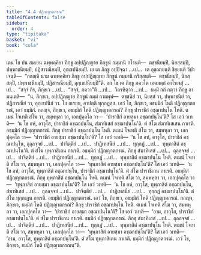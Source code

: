 ```yaml
---
title: "4.4 ปฏิญฺญาตกรณ"
tableOfContents: false
sidebar:
  order: 4
type: "tipitaka"
basket: "vi"
book: "cula"
---
```



<DynamicBreadcrumb />

<Division number="200" book="cula">

<Paragraph number="841" book="cula">
เตน โข ปน สมเยน ฉพฺพคฺคิยา ภิกฺขู อปฺปฏิญฺญาย ภิกฺขูนํ กมฺมานิ กโรนฺติ—  ตชฺชนียมฺปิ, นิยสฺสมฺปิ, ปพฺพาชนียมฺปิ, ปฏิสารณียมฺปิ, อุกฺเขปนียมฺปิ. เย เต ภิกฺขู อปฺปิจฺฉา …เป…  เต อุชฺฌายนฺติ ขิยฺยนฺติ วิปาเจนฺติ—  “กถญฺหิ นาม ฉพฺพคฺคิยา ภิกฺขู อปฺปฏิญฺญาย ภิกฺขูนํ กมฺมานิ กริสฺสนฺติ—  ตชฺชนียมฺปิ, นิยสฺสมฺปิ, ปพฺพาชนียมฺปิ, ปฏิสารณียมฺปิ, อุกฺเขปนียมฺปี”ติ. อถ โข เต ภิกฺขู ภควโต เอตมตฺถํ อาโรเจสุํ …เป…  “สจฺจํ กิร, ภิกฺขเว …เป…  “สจฺจํ, ภควา”ติ …เป…  วิครหิตฺวา …เป…  ธมฺมิํ กถํ กตฺวา ภิกฺขู อามนฺเตสิ—  “น, ภิกฺขเว, อปฺปฏิญฺญาย ภิกฺขูนํ กมฺมํ กาตพฺพํ—  ตชฺชนียํ วา, นิยสฺสํ วา, ปพฺพาชนียํ วา, ปฏิสารณียํ วา, อุกฺเขปนียํ วา. โย กเรยฺย, อาปตฺติ ทุกฺกฏสฺส.
</Paragraph>

</Division>
<Division number="201" book="cula">

<Paragraph number="842" book="cula">
เอวํ โข, ภิกฺขเว, อธมฺมิกํ โหติ ปฏิญฺญาตกรณํ, เอวํ ธมฺมิกํ. กถญฺจ, ภิกฺขเว, อธมฺมิกํ โหติ ปฏิญฺญาตกรณํ?
</Paragraph>

<Paragraph number="843" book="cula">
ภิกฺขุ ปาราชิกํ อชฺฌาปนฺโน โหติ. ตเมนํ โจเทติ สํโฆ วา, สมฺพหุลา วา, เอกปุคฺคโล วา—  ‘ปาราชิกํ อายสฺมา อชฺฌาปนฺโน’ติ? โส เอวํ วเทติ—  ‘น โข อหํ, อาวุโส, ปาราชิกํ อชฺฌาปนฺโน, สํฆาทิเสสํ อชฺฌาปนฺโน’ติ. ตํ สํโฆ สํฆาทิเสเสน กาเรติ. อธมฺมิกํ ปฏิญฺญาตกรณํ.
</Paragraph>

<Paragraph number="844" book="cula">
ภิกฺขุ ปาราชิกํ อชฺฌาปนฺโน โหติ. ตเมนํ โจเทติ สํโฆ วา, สมฺพหุลา วา, เอกปุคฺคโล วา—  ‘ปาราชิกํ อายสฺมา อชฺฌาปนฺโน’ติ? โส เอวํ วเทติ—  ‘น โข อหํ, อาวุโส, ปาราชิกํ อชฺฌาปนฺโน, ถุลฺลจฺจยํ …เป…  ปาจิตฺติยํ …เป…  ปาฏิเทสนียํ …เป…  ทุกฺกฏํ …เป…  ทุพฺภาสิตํ อชฺฌาปนฺโน’ติ. ตํ สํโฆ ทุพฺภาสิเตน กาเรติ. อธมฺมิกํ ปฏิญฺญาตกรณํ.
</Paragraph>

<Paragraph number="845" book="cula">
ภิกฺขุ สํฆาทิเสสํ …เป…  ถุลฺลจฺจยํ …เป…  ปาจิตฺติยํ …เป…  ปาฏิเทสนียํ …เป…  ทุกฺกฏํ …เป…  ทุพฺภาสิตํ อชฺฌาปนฺโน โหติ. ตเมนํ โจเทติ สํโฆ วา, สมฺพหุลา วา, เอกปุคฺคโล วา—  ‘ทุพฺภาสิตํ อายสฺมา อชฺฌาปนฺโน’ติ? โส เอวํ วเทติ—  ‘น โข อหํ, อาวุโส, ทุพฺภาสิตํ อชฺฌาปนฺโน, ปาราชิกํ อชฺฌาปนฺโน’ติ. ตํ สํโฆ ปาราชิเกน กาเรติ. อธมฺมิกํ ปฏิญฺญาตกรณํ.
</Paragraph>

<Paragraph number="846" book="cula">
ภิกฺขุ ทุพฺภาสิตํ อชฺฌาปนฺโน โหติ. ตเมนํ โจเทติ สํโฆ วา, สมฺพหุลา วา, เอกปุคฺคโล วา—  ‘ทุพฺภาสิตํ อายสฺมา อชฺฌาปนฺโน’ติ? โส เอวํ วเทติ—  ‘น โข อหํ, อาวุโส, ทุพฺภาสิตํ อชฺฌาปนฺโน, สํฆาทิเสสํ …เป…  ถุลฺลจฺจยํ …เป…  ปาจิตฺติยํ …เป…  ปาฏิเทสนียํ …เป…  ทุกฺกฏํ อชฺฌาปนฺโน’ติ. ตํ สํโฆ ทุกฺกเฏน กาเรติ. อธมฺมิกํ ปฏิญฺญาตกรณํ. เอวํ โข, ภิกฺขเว, อธมฺมิกํ โหติ ปฏิญฺญาตกรณํ.
</Paragraph>

<Paragraph number="847" book="cula">
กถญฺจ, ภิกฺขเว, ธมฺมิกํ โหติ ปฏิญฺญาตกรณํ? ภิกฺขุ ปาราชิกํ อชฺฌาปนฺโน โหติ. ตเมนํ โจเทติ สํโฆ วา, สมฺพหุลา วา, เอกปุคฺคโล วา—  ‘ปาราชิกํ อายสฺมา อชฺฌาปนฺโน’ติ? โส เอวํ วเทติ—  ‘อาม, อาวุโส, ปาราชิกํ อชฺฌาปนฺโน’ติ. ตํ สํโฆ ปาราชิเกน กาเรติ. ธมฺมิกํ ปฏิญฺญาตกรณํ.
</Paragraph>

<Paragraph number="848" book="cula">
ภิกฺขุ สํฆาทิเสสํ …เป…  ถุลฺลจฺจยํ …เป…  ปาจิตฺติยํ …เป…  ปาฏิเทสนียํ …เป…  ทุกฺกฏํ …เป…  ทุพฺภาสิตํ อชฺฌาปนฺโน โหติ. ตเมนํ โจเทติ สํโฆ วา, สมฺพหุลา วา, เอกปุคฺคโล วา—  ‘ทุพฺภาสิตํ อายสฺมา อชฺฌาปนฺโน’ติ? โส เอวํ วเทติ—  ‘อาม, อาวุโส, ทุพฺภาสิตํ อชฺฌาปนฺโน’ติ. ตํ สํโฆ ทุพฺภาสิเตน กาเรติ. ธมฺมิกํ ปฏิญฺญาตกรณํ. เอวํ โข, ภิกฺขเว, ธมฺมิกํ โหติ ปฏิญฺญาตกรณนฺ”ติ.
</Paragraph>
</Division>